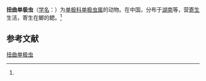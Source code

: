 {{Speciesbox
| name = 扭曲单极虫
| status = 
| status_system = 
| image = 
| genus = Thelohanellus
| species = relortus
| authority = (Chen, 1998)<ref name='id9711'>{{cite web| url =http://www.bioinfo.cn/db05/BjdwSpecies.php?action=view&id=9711| title =扭曲单极虫| work =《中国动物物种编目数据库》| publisher =中国科学院微生物研究所| author =中国科学院动物研究所| accessdate =2009-04-16| deadurl =yes| archiveurl =https://web.archive.org/web/20160305030702/http://www.bioinfo.cn/db05/BjdwSpecies.php?action=view&id=9711| archivedate =2016-03-05}}</ref>
}}

'''扭曲单极虫'''（[[学名|学名]]：{{lang|la|''Thelohanellus relortus''}}）为[[单极科|单极科]][[单极虫属|单极虫属]]的动物。在中国，分布于[[湖南|湖南]]等，营[[寄生|寄生]]生活，寄生在鲫的鳃。<ref name='id9711'/>

== 参考文献 ==
{{reflist}}

{{Wikispecies|Thelohanellus relortus}}

[[Category:单极虫属|扭曲单极虫]]


{{Cnidarian-stub}}